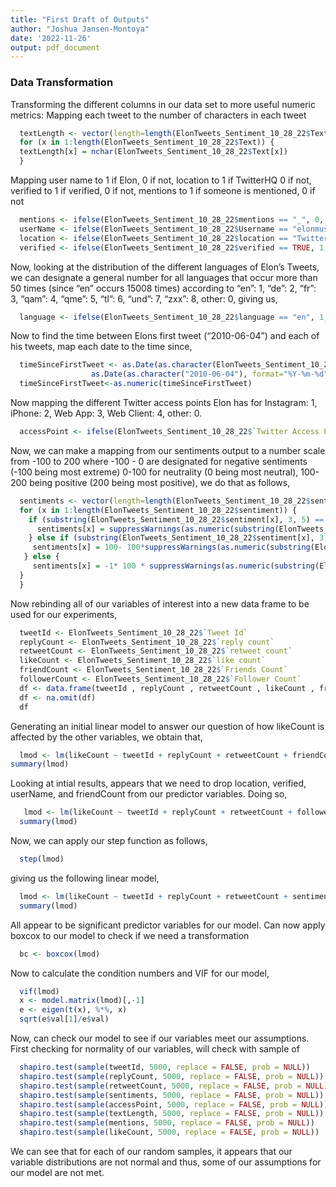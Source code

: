 ```yaml
---
title: "First Draft of Outputs"
author: "Joshua Jansen-Montoya"
date: '2022-11-26'
output: pdf_document
---
```


### Data Transformation
Transforming the different columns in our data set to more useful numeric metrics:
Mapping each tweet to the number of characters in each tweet
```r
  textLength <- vector(length=length(ElonTweets_Sentiment_10_28_22$Text))
  for (x in 1:length(ElonTweets_Sentiment_10_28_22$Text)) {
  textLength[x] = nchar(ElonTweets_Sentiment_10_28_22$Text[x])
  }
```
Mapping user name to 1 if Elon, 0 if not, location to 1 if TwitterHQ 0 if not, verified to 1 if verified, 0 if not, mentions to 1 if someone is mentioned, 0 if not
```r
  mentions <- ifelse(ElonTweets_Sentiment_10_28_22$mentions == "_", 0, 1)
  userName <- ifelse(ElonTweets_Sentiment_10_28_22$Username == "elonmusk", 1, 0)
  location <- ifelse(ElonTweets_Sentiment_10_28_22$location == "Twitter HQ", 1, 0)
  verified <- ifelse(ElonTweets_Sentiment_10_28_22$verified == TRUE, 1, 0)
```
Now, looking at the distribution of the different languages of Elon's Tweets, we can designate a general number for all languages that occur more than 50 times (since "en" occurs 15008 times) according to "en": 1, "de": 2, "fr": 3, "qam": 4, "qme": 5, "tl": 6, "und": 7, "zxx": 8, other: 0, giving us,
```r
  language <- ifelse(ElonTweets_Sentiment_10_28_22$language == "en", 1, ifelse(ElonTweets_Sentiment_10_28_22$language == "de", 2, ifelse(ElonTweets_Sentiment_10_28_22$language == "fr", 3, ifelse(ElonTweets_Sentiment_10_28_22$language == "qam", 4, ifelse(ElonTweets_Sentiment_10_28_22$language == "qme", 5, ifelse(ElonTweets_Sentiment_10_28_22$language == "tl", 6, ifelse(ElonTweets_Sentiment_10_28_22$language == "und", 7, ifelse(ElonTweets_Sentiment_10_28_22$language == "zxx", 8, 0))))))))
```
Now to find the time between Elons first tweet ("2010-06-04") and each of his tweets, map each date to the time since,
```r
  timeSinceFirstTweet <- as.Date(as.character(ElonTweets_Sentiment_10_28_22$Date), format="%Y-%m-%d")-
                  as.Date(as.character("2010-06-04"), format="%Y-%m-%d")
  timeSinceFirstTweet<-as.numeric(timeSinceFirstTweet)
```
Now mapping the different Twitter access points Elon has for Instagram: 1, iPhone: 2, Web App: 3, Web Client: 4, other: 0.
```r
  accessPoint <- ifelse(ElonTweets_Sentiment_10_28_22$`Twitter Access Point` == "Instagram", 1, ifelse(ElonTweets_Sentiment_10_28_22$`Twitter Access Point`== "Twitter for iPhone", 2, ifelse(ElonTweets_Sentiment_10_28_22$`Twitter Access Point`== "Twitter Web App", 3, ifelse(ElonTweets_Sentiment_10_28_22$`Twitter Access Point` == "Twitter Web Client", 4, 0))))
```
Now, we can make a mapping from our sentiments output to a number scale from -100 to 200 where -100 - 0 are designated for negative sentiments (-100 being most extreme) 0-100 for neutrality (0 being most neutral), 100-200 being positive (200 being most positive), we do that as follows,
```r
  sentiments <- vector(length=length(ElonTweets_Sentiment_10_28_22$sentiment))
  for (x in 1:length(ElonTweets_Sentiment_10_28_22$sentiment)) {
    if (substring(ElonTweets_Sentiment_10_28_22$sentiment[x], 3, 5) == "pos") {
      sentiments[x] = suppressWarnings(as.numeric(substring(ElonTweets_Sentiment_10_28_22$sentiment[x], 13, 21)))*100 + 100
    } else if (substring(ElonTweets_Sentiment_10_28_22$sentiment[x], 3, 5) == "neu") {
     sentiments[x] = 100- 100*suppressWarnings(as.numeric(substring(ElonTweets_Sentiment_10_28_22$sentiment[x], 13, 21)))
   } else {
     sentiments[x] = -1* 100 * suppressWarnings(as.numeric(substring(ElonTweets_Sentiment_10_28_22$sentiment[x], 13, 21)))
  }
  }
```
Now rebinding all of our variables of interest into a new data frame to be used for our experiments,
```r
  tweetId <- ElonTweets_Sentiment_10_28_22$`Tweet Id`
  replyCount <- ElonTweets_Sentiment_10_28_22$`reply count`
  retweetCount <- ElonTweets_Sentiment_10_28_22$`retweet count` 
  likeCount <- ElonTweets_Sentiment_10_28_22$`like count`
  friendCount <- ElonTweets_Sentiment_10_28_22$`Friends Count`
  followerCount <- ElonTweets_Sentiment_10_28_22$`Follower Count`
  df <- data.frame(tweetId , replyCount , retweetCount , likeCount , friendCount , followerCount , sentiments , accessPoint , textLength , mentions , location , verified , userName)
  df <- na.omit(df)
  df
```
Generating an initial linear model to answer our question of how likeCount is affected by the other variables, we obtain that,
```r
  lmod <- lm(likeCount ~ tweetId + replyCount + retweetCount + friendCount + followerCount + sentiments + accessPoint + textLength + mentions + location + verified + userName, data = df)
summary(lmod)
```
Looking at intial results, appears that we need to drop location, verified, userName, and friendCount from our predictor variables. Doing so,
```r
   lmod <- lm(likeCount ~ tweetId + replyCount + retweetCount + followerCount + sentiments + accessPoint + textLength + mentions, data = df)
  summary(lmod)
```
Now, we can apply our step function as follows,
```r
  step(lmod)
```
giving us the following linear model,
```r
  lmod <- lm(likeCount ~ tweetId + replyCount + retweetCount + sentiments + accessPoint + textLength + mentions, data = df)
  summary(lmod)
```
All appear to be significant predictor variables for our model. Can now apply boxcox to our model to check if we need a transformation
```r
  bc <- boxcox(lmod)
```
Now to calculate the condition numbers and VIF for our model,
```r
  vif(lmod)
  x <- model.matrix(lmod)[,-1]
  e <- eigen(t(x), %*%, x)
  sqrt(e$val[1]/e$val)
```

Now, can check our model to see if our variables meet our assumptions. First checking for normality of our variables, will check with sample of 
```r
  shapiro.test(sample(tweetId, 5000, replace = FALSE, prob = NULL))
  shapiro.test(sample(replyCount, 5000, replace = FALSE, prob = NULL))
  shapiro.test(sample(retweetCount, 5000, replace = FALSE, prob = NULL))
  shapiro.test(sample(sentiments, 5000, replace = FALSE, prob = NULL))
  shapiro.test(sample(accessPoint, 5000, replace = FALSE, prob = NULL))
  shapiro.test(sample(textLength, 5000, replace = FALSE, prob = NULL))
  shapiro.test(sample(mentions, 5000, replace = FALSE, prob = NULL))
  shapiro.test(sample(likeCount, 5000, replace = FALSE, prob = NULL))
```
We can see that for each of our random samples, it appears that our variable distributions are not normal and thus, some of our assumptions for our model are not met.



















